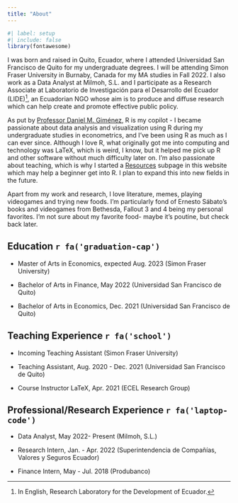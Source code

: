 ```yaml
---
title: "About"
---
```


```r
#| label: setup
#| include: false
library(fontawesome)
```

I was born and raised in Quito, Ecuador, where I attended Universidad San Francisco de Quito for my undergraduate degrees. I will be attending Simon Fraser University in Burnaby, Canada for my MA studies in Fall 2022. I also work as a Data Analyst at Milmoh, S.L. and I participate as a Research Associate at Laboratorio de Investigación para el Desarrollo del Ecuador (LIDE)^[In English, Research Laboratory for the Development of Ecuador.], an Ecuadorian NGO whose aim is to produce and diffuse research which can help create and promote effective public policy. 

As put by [Professor Daniel M. Giménez](https://twitter.com/Ego_Ipse), R is my copilot - I became passionate about data analysis and visualization using R during my undergraduate studies in econometrics, and I've been using R as much as I can ever since. Although I love R, what originally got me into computing and technology was LaTeX, which is weird, I know, but it helped me pick up R and other software without much difficulty later on. I'm also passionate about teaching, which is why I started a [Resources](resources.qmd) subpage in this website which may help a beginner get into R. I plan to expand this into new fields in the future.

Apart from my work and research, I love literature, memes, playing videogames and trying new foods. I'm particularly fond of Ernesto Sábato's books and videogames from Bethesda, Fallout 3 and 4 being my personal favorites. I'm not sure about my favorite food- maybe it's poutine, but check back later.

## Education `r fa('graduation-cap')`

- Master of Arts in Economics, expected Aug. 2023 (Simon Fraser University)

- Bachelor of Arts in Finance, May 2022 (Universidad San Francisco de Quito)

- Bachelor of Arts in Economics, Dec. 2021 (Universidad San Francisco de Quito)

## Teaching Experience `r fa('school')`

- Incoming Teaching Assistant (Simon Fraser University)

- Teaching Assistant, Aug. 2020 - Dec. 2021 (Universidad San Francisco de Quito)

- Course Instructor LaTeX, Apr. 2021 (ECEL Research Group)

## Professional/Research Experience `r fa('laptop-code')`

- Data Analyst, May 2022- Present (Milmoh, S.L.)

- Research Intern, Jan. - Apr. 2022 (Superintendencia de Compañías, Valores y Seguros Ecuador)

- Finance Intern, May - Jul. 2018 (Produbanco)

